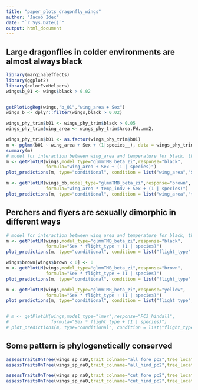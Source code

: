 ```yaml
---
title: "paper_plots_dragonfly_wings"
author: "Jacob Idec"
date: "`r Sys.Date()`"
output: html_document
---
```


## Large dragonflies in colder environments are almost always black

```r

library(marginaleffects)
library(ggplot2)
library(colorEvoHelpers)
wings$b_01 <- wings$black > 0.02


getPlotLogReg(wings,"b_01","wing_area + Sex")
wings_b <- dplyr::filter(wings,black > 0.02)

wings_phy_trim$b01 <- wings_phy_trim$black > 0.05
wings_phy_trim$wing_area <- wings_phy_trim$Area.FW..mm2.

wings_phy_trim$b01 <- as.factor(wings_phy_trim$b01)
m <- pglmm(b01 ~ wing_area + Sex + (1|species__), data = wings_phy_trim, cov_ranef = list(species=wings_phy), bayes=T, family="binomial")
summary(m)
# model for interaction between wing_area and temperature for black, then brown
m <- getPlotLM(wings,model_type="glmmTMB_beta_zi",response="black",
               formula="wing_area + Sex + (1 | species)")
plot_predictions(m, type="conditional", condition = list("wing_area","Sex")) + xlab("Scaled wing area") + ylab("Proportion of black color cluster in wing") + ylim(0,0.4)

m <- getPlotLM(wings_bb,model_type="glmmTMB_beta_zi",response="brown",
               formula="wing_area * temp_indv + Sex + (1 | species)")
plot_predictions(m, type="conditional", condition = list("wing_area","temp_indv","Sex")) + xlab("Scaled wing area") + ylab("Proportion of brown color cluster in wing") + ylim(0,0.4)

```

## Perchers and flyers are sexually dimorphic in different ways

```r

# model for interaction between wing_area and temperature for black, then brown, then yellow
m <- getPlotLM(wings,model_type="glmmTMB_beta_zi",response="black",
               formula="Sex * flight_type + (1 | species)")
plot_predictions(m, type="conditional", condition = list("flight_type", "Sex")) + xlab("Flight style") + ylab("Percent of wing with black cluster")

wings$brown[wings$brown < 0] <- 0 
m <- getPlotLM(wings,model_type="glmmTMB_beta_zi",response="brown",
               formula="Sex * flight_type + (1 | species)")
plot_predictions(m, type="conditional", condition = list("flight_type", "Sex")) + xlab("Flight style") + ylab("Percent of wing with brown cluster")

m <- getPlotLM(wings,model_type="glmmTMB_beta_zi",response="yellow",
               formula="Sex * flight_type + (1 | species)")
plot_predictions(m, type="conditional", condition = list("flight_type", "Sex")) + xlab("Flight style") + ylab("Percent of wing with yellow cluster")


# m <- getPlotLM(wings,model_type="lmer",response="PC3_hindall",
#                formula="Sex * flight_type + (1 | species)")
# plot_predictions(m, type="conditional", condition = list("flight_type", "Sex")) + xlab("Flight style") + ylab("Percent of wing with yellow cluster")


```

## Some pattern is phylogenetically conserved

```r

assessTraitsOnTree(wings_sp_na0,trait_colname="all_fore_pc2",tree_location="../../data/odonata.tre")
assessTraitsOnTree(wings_sp_na0,trait_colname="all_hind_pc2",tree_location="../../data/odonata.tre")

assessTraitsOnTree(wings_sp_na0,trait_colname="cut_fore_pc2",tree_location="../../data/odonata.tre")
assessTraitsOnTree(wings_sp_na0,trait_colname="cut_hind_pc2",tree_location="../../data/odonata.tre")
```
